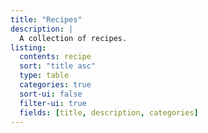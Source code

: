 ```yaml
---
title: "Recipes"
description: |
  A collection of recipes.
listing:
  contents: recipe
  sort: "title asc"
  type: table
  categories: true
  sort-ui: false
  filter-ui: true
  fields: [title, description, categories]
---
```



